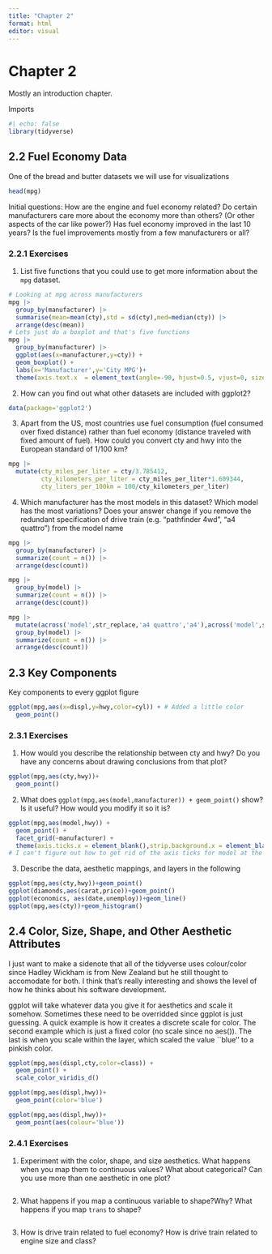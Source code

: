 ```yaml
---
title: "Chapter 2"
format: html
editor: visual
---
```


# Chapter 2

Mostly an introduction chapter.

Imports
```r
#| echo: false
library(tidyverse)
```


## 2.2 Fuel Economy Data
One of the bread and butter datasets we will use for visualizations
```r
head(mpg)
```


Initial questions: How are the engine and fuel economy related? Do certain manufacturers care more about the economy more than others? (Or other aspects of the car like power?) Has fuel economy improved in the last 10 years? Is the fuel improvements mostly from a few manufacturers or all?

### 2.2.1 Exercises
1) List five functions that you could use to get more information about the `mpg` dataset.
```r
# Looking at mpg across manufacturers
mpg |>
  group_by(manufacturer) |> 
  summarise(mean=mean(cty),std = sd(cty),med=median(cty)) |> 
  arrange(desc(mean))
# Lets just do a boxplot and that's five functions
mpg |>
  group_by(manufacturer) |> 
  ggplot(aes(x=manufacturer,y=cty)) +
  geom_boxplot() +
  labs(x='Manufacturer',y='City MPG')+
  theme(axis.text.x  = element_text(angle=-90, hjust=0.5, vjust=0, size=11,colour="black"))

```
2) How can you find out what other datasets are included with ggplot2?
```r
data(package='ggplot2')
```
3) Apart from the US, most countries use fuel consumption (fuel consumed over fixed distance) rather than fuel economy (distance traveled with fixed amount of fuel). How could you convert cty and hwy into the European standard of 1/100 km?
```r
mpg |> 
  mutate(cty_miles_per_liter = cty/3.785412,
         cty_kilometers_per_liter = cty_miles_per_liter*1.609344,
         cty_liters_per_100km = 100/cty_kilometers_per_liter)
```
4) Which manufacturer has the most models in this dataset? Which model has the most variations? Does your answer change if you remove the redundant specification of drive train (e.g. "pathfinder 4wd", "a4 quattro") from the model name
```r
mpg |> 
  group_by(manufacturer) |> 
  summarize(count = n()) |> 
  arrange(desc(count))

mpg |> 
  group_by(model) |> 
  summarize(count = n()) |> 
  arrange(desc(count))

mpg |>
  mutate(across('model',str_replace,'a4 quattro','a4'),across('model',str_remove,'4wd')) |>
  group_by(model) |>
  summarize(count = n()) |>
  arrange(desc(count))
```
## 2.3 Key Components
Key components to every ggplot figure
```r
ggplot(mpg,aes(x=displ,y=hwy,color=cyl)) + # Added a little color
  geom_point()
```
### 2.3.1 Exercises
1) How would you describe the relationship between cty and hwy? Do you have any concerns about drawing conclusions from that plot?
```r
ggplot(mpg,aes(cty,hwy))+
  geom_point()
```

2) What does `ggplot(mpg,aes(model,manufacturer)) + geom_point()` show? Is it useful? How would you modify it so it is?
```r
ggplot(mpg,aes(model,hwy)) + 
  geom_point() +
  facet_grid(~manufacturer) +
  theme(axis.ticks.x = element_blank(),strip.background.x = element_blank())
# I can't figure out how to get rid of the axis ticks for model at the bottom... 

```

3) Describe the data, aesthetic mappings, and layers in the following
```r
ggplot(mpg,aes(cty,hwy))+geom_point()
ggplot(diamonds,aes(carat,price))+geom_point()
ggplot(economics, aes(date,unemploy))+geom_line()
ggplot(mpg,aes(cty))+geom_histogram()
```


## 2.4 Color, Size, Shape, and Other Aesthetic Attributes
I just want to make a sidenote that all of the tidyverse uses colour/color since Hadley Wickham is from New Zealand but he still thought to accomodate for both. I think that's really interesting and shows the level of how he thinks about his software development.

ggplot will take whatever data you give it for aesthetics and scale it somehow. Sometimes these need to be overridded since ggplot is just guessing. A quick example is how it creates a discrete scale for color.  The second example which is just a fixed color (no scale since no aes()). The last is when you scale within the layer, which scaled the value ``blue'' to a pinkish color. 
```r

ggplot(mpg,aes(displ,cty,color=class)) +
  geom_point() +
  scale_color_viridis_d()

ggplot(mpg,aes(displ,hwy))+
  geom_point(color='blue')

ggplot(mpg,aes(displ,hwy))+
  geom_point(aes(colour='blue'))
```
### 2.4.1 Exercises
1) Experiment with the color, shape, and size aesthetics. What happens when you map them to continuous values? What about categorical? Can you use more than one aesthetic in one plot?
```r

```

2) What happens if you map a continuous variable to shape?Why? What happens if you map `trans` to shape?
```r

```

3) How is drive train related to fuel economy? How is drive train related to engine size and class?
```r

```


